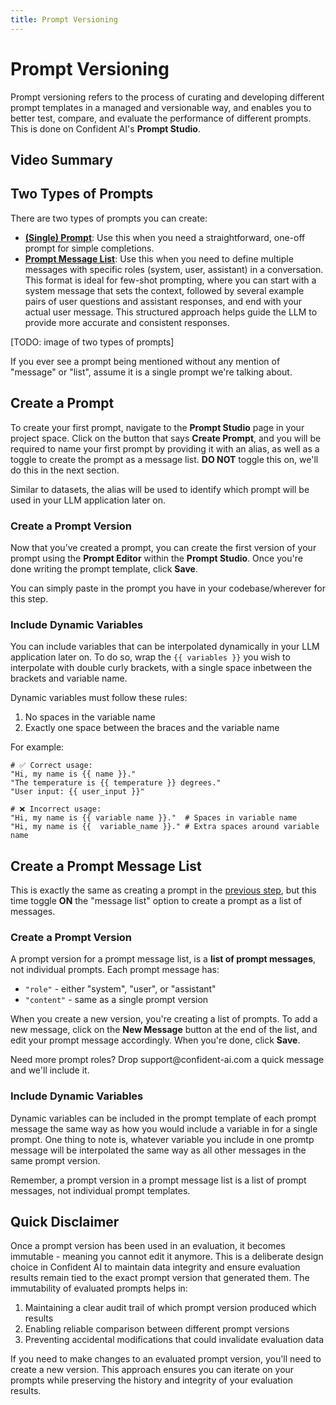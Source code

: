 ```yaml
---
title: Prompt Versioning
---
```



# Prompt Versioning

Prompt versioning refers to the process of curating and developing different prompt templates in a managed and versionable way, and enables you to better test, compare, and evaluate the performance of different prompts. This is done on Confident AI's **Prompt Studio**.

## Video Summary

<VideoDisplayer
  src="https://confident-docs.s3.us-east-1.amazonaws.com/prompt-studio:prompt-versioning.mp4"
  width="100%"
  title="How to create and version a prompt"
/>

## Two Types of Prompts

There are two types of prompts you can create:

- **[(Single) Prompt](/prompt-studio/prompt-versioning#create-a-prompt)**: Use this when you need a straightforward, one-off prompt for simple completions.
- **[Prompt Message List](/prompt-studio/prompt-versioning#create-a-prompt-message-list)**: Use this when you need to define multiple messages with specific roles (system, user, assistant) in a conversation. This format is ideal for few-shot prompting, where you can start with a system message that sets the context, followed by several example pairs of user questions and assistant responses, and end with your actual user message. This structured approach helps guide the LLM to provide more accurate and consistent responses.

[TODO: image of two types of prompts]

<Callout type="info">
  If you ever see a prompt being mentioned without any mention of "message" or
  "list", assume it is a single prompt we're talking about.
</Callout>

## Create a Prompt

To create your first prompt, navigate to the **Prompt Studio** page in your project space. Click on the button that says **Create Prompt**, and you will be required to name your first prompt by providing it with an alias, as well as a toggle to create the prompt as a message list. **DO NOT** toggle this on, we'll do this in the next section.

<Callout>
  Similar to datasets, the alias will be used to identify which prompt will be
  used in your LLM application later on.
</Callout>

### Create a Prompt Version

Now that you’ve created a prompt, you can create the first version of your prompt using the **Prompt Editor** within the **Prompt Studio**. Once you're done writing the prompt template, click **Save**.

<Callout type="info">
  You can simply paste in the prompt you have in your codebase/wherever for this
  step.
</Callout>

### Include Dynamic Variables

You can include variables that can be interpolated dynamically in your LLM application later on. To do so, wrap the `{{ variables }}` you wish to interpolate with double curly brackets, with a single space inbetween the brackets and variable name.

Dynamic variables must follow these rules:

1. No spaces in the variable name
2. Exactly one space between the braces and the variable name

For example:

```text showLineNumbers
# ✅ Correct usage:
"Hi, my name is {{ name }}."
"The temperature is {{ temperature }} degrees."
"User input: {{ user_input }}"

# ❌ Incorrect usage:
"Hi, my name is {{ variable name }}."  # Spaces in variable name
"Hi, my name is {{  variable_name }}." # Extra spaces around variable name
```

## Create a Prompt Message List

This is exactly the same as creating a prompt in the [previous step](/prompt-studio/prompt-versioning#create-a-prompt), but this time toggle **ON** the "message list" option to create a prompt as a list of messages.

### Create a Prompt Version

A prompt version for a prompt message list, is a **list of prompt messages**, not individual prompts. Each prompt message has:

- `"role"` - either "system", "user", or "assistant"
- `"content"` - same as a single prompt version

When you create a new version, you're creating a list of prompts. To add a new message, click on the **New Message** button at the end of the list, and edit your prompt message accordingly. When you're done, click **Save**.

<Callout type="info">
  Need more prompt roles? Drop support@confident-ai.com a quick message and
  we'll include it.
</Callout>

### Include Dynamic Variables

Dynamic variables can be included in the prompt template of each prompt message the same way as how you would include a variable in for a single prompt. One thing to note is, whatever variable you include in one promtp message will be interpolated the same way as all other messages in the same prompt version.

<Callout type="warning">
  Remember, a prompt version in a prompt message list is a list of prompt
  messages, not individual prompt templates.
</Callout>

## Quick Disclaimer

Once a prompt version has been used in an evaluation, it becomes immutable - meaning you cannot edit it anymore. This is a deliberate design choice in Confident AI to maintain data integrity and ensure evaluation results remain tied to the exact prompt version that generated them. The immutability of evaluated prompts helps in:

1. Maintaining a clear audit trail of which prompt version produced which results
2. Enabling reliable comparison between different prompt versions
3. Preventing accidental modifications that could invalidate evaluation data

If you need to make changes to an evaluated prompt version, you'll need to create a new version. This approach ensures you can iterate on your prompts while preserving the history and integrity of your evaluation results.
